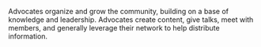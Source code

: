 
Advocates organize and grow the community, building on a base of knowledge and leadership. Advocates create content, give talks, meet with members, and generally leverage their network to help distribute information.

